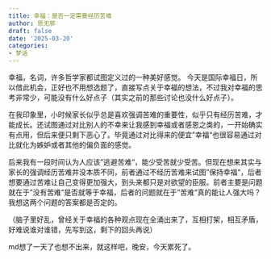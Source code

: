 ```yaml
---
title: 幸福：是否一定需要经历苦难
author: 思无邪
draft: false
date: '2025-03-20'
categories:
- 梦话
---
```

幸福，名词，许多哲学家都试图定义过的一种美好感觉。
<!--more-->
今天是国际幸福日，所以借此机会，正好也不用想选题了，直接写点关于幸福的想法，不过我对幸福的思考非常少，可能没有什么好点子（其实之前的那些讨论也没什么好点子）。

在我印象里，小时候家长似乎总是喜欢强调苦难的重要性，似乎只有经历苦难，才能成长。还试图通过对比别人的不幸来让我感到幸福或者感恩之类的，一开始确实有点用，但后来便只剩下恶心了。毕竟通过对比得来的便宜”幸福“也很容易通过对比就化为嫉妒或者其他的偏负面的感觉。

后来我有一段时间认为人应该”逃避苦难“，能少受苦就少受苦。但现在想来其实与家长的强调经历苦难并没本质不同，前者通过不经历苦难来试图”保持幸福“，后者想要通过苦难让自己变得更加强大，到头来都只是对欲望的臣服。前者主要是问题就在于”没有苦难“是否就等于幸福，后者的问题就在于”苦难“真的能让人强大吗？我想这两个问题的答案都是否定的。

（脑子里好乱，曾经关于幸福的各种观点现在全涌出来了，互相打架，相互矛盾，好难说谁对谁错，先写到这，剩下的回头再说）

md想了一天了也想不出来，就这样吧，晚安，今天累死了。